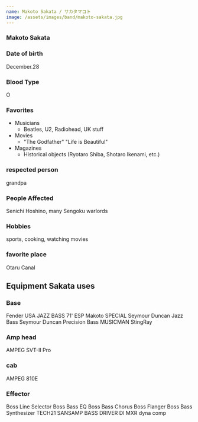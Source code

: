 ```yaml
---
name: Makoto Sakata / サカタマコト
image: /assets/images/band/makoto-sakata.jpg
---
```


### Makoto Sakata

### Date of birth

December.28

### Blood Type

O

### Favorites

- Musicians
  - Beatles, U2, Radiohead, UK stuff
- Movies
  - "The Godfather" "Life is Beautiful"
- Magazines
  - Historical objects (Ryotaro Shiba, Shotaro Ikenami, etc.)

### respected person

grandpa

### People Affected

Senichi Hoshino, many Sengoku warlords

### Hobbies

sports, cooking, watching movies

### favorite place

Otaru Canal

## Equipment Sakata uses

### Base

Fender USA JAZZ BASS 71'
ESP Makoto SPECIAL
Seymour Duncan Jazz Bass
Seymour Duncan Precision Bass
MUSICMAN StingRay

### Amp head

AMPEG SVT-II Pro

### cab

AMPEG 810E

### Effector

Boss Line Selector
Boss Bass EQ
Boss Bass Chorus
Boss Flanger
Boss Bass Synthesizer
TECH21 SANSAMP BASS DRIVER DI
MXR dyna comp
